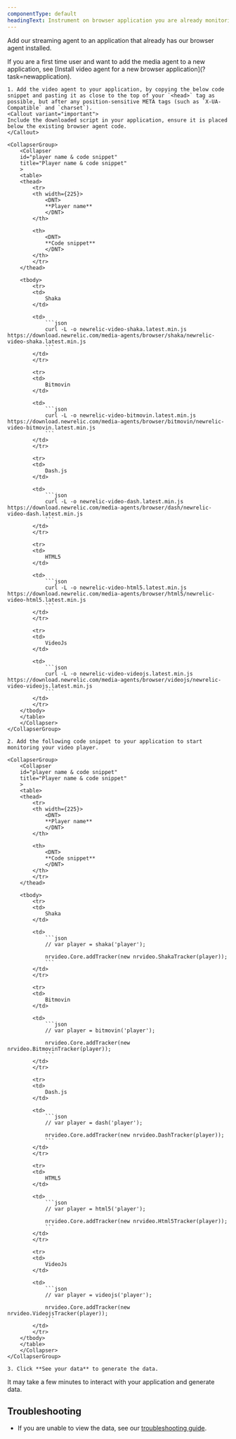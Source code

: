 ```yaml
---
componentType: default
headingText: Instrument on browser application you are already monitoring
---
```


Add our streaming agent to an application that already has our browser agent installed.

<Callout variant="important">
    If you are a first time user and want to add the media agent to a new application, see [Install video agent for a new browser application](?task=newapplication).
</Callout>

    1. Add the video agent to your application, by copying the below code snippet and pasting it as close to the top of your `<head>` tag as possible, but after any position-sensitive META tags (such as `X-UA-Compatible` and `charset`).
    <Callout variant="important">
    Include the downloaded script in your application, ensure it is placed below the existing browser agent code.
    </Callout>

    <CollapserGroup>
        <Collapser
        id="player name & code snippet"
        title="Player name & code snippet"
        >
        <table>
        <thead>
            <tr>
            <th width={225}>
                <DNT>
                **Player name**
                </DNT>
            </th>

            <th>
                <DNT>
                **Code snippet**
                </DNT>
            </th>
            </tr>
        </thead>

        <tbody>
            <tr>
            <td>
                Shaka
            </td>

            <td>
                ```json
                curl -L -o newrelic-video-shaka.latest.min.js https://download.newrelic.com/media-agents/browser/shaka/newrelic-video-shaka.latest.min.js 
                ```
            </td>
            </tr>
                
            <tr>
            <td>
                Bitmovin
            </td>

            <td>
                ```json
                curl -L -o newrelic-video-bitmovin.latest.min.js https://download.newrelic.com/media-agents/browser/bitmovin/newrelic-video-bitmovin.latest.min.js 
                ```
            </td>
            </tr>
            
            <tr>
            <td>
                Dash.js
            </td>

            <td>
                ```json
                curl -L -o newrelic-video-dash.latest.min.js https://download.newrelic.com/media-agents/browser/dash/newrelic-video-dash.latest.min.js 
                ```
            </td>
            </tr>

            <tr>
            <td>
                HTML5
            </td>

            <td>
                ```json
                curl -L -o newrelic-video-html5.latest.min.js https://download.newrelic.com/media-agents/browser/html5/newrelic-video-html5.latest.min.js 
                ```
            </td>
            </tr>

            <tr>
            <td>
                VideoJs
            </td>

            <td>
                ```json
                curl -L -o newrelic-video-videojs.latest.min.js https://download.newrelic.com/media-agents/browser/videojs/newrelic-video-videojs.latest.min.js 
                ```
            </td>
            </tr>
        </tbody>
        </table>
        </Collapser>
    </CollapserGroup>

    2. Add the following code snippet to your application to start monitoring your video player.

    <CollapserGroup>
        <Collapser
        id="player name & code snippet"
        title="Player name & code snippet"
        >
        <table>
        <thead>
            <tr>
            <th width={225}>
                <DNT>
                **Player name**
                </DNT>
            </th>

            <th>
                <DNT>
                **Code snippet**
                </DNT>
            </th>
            </tr>
        </thead>

        <tbody>
            <tr>
            <td>
                Shaka
            </td>

            <td>
                ```json
                // var player = shaka('player');

                nrvideo.Core.addTracker(new nrvideo.ShakaTracker(player));
                ```
            </td>
            </tr>
                
            <tr>
            <td>
                Bitmovin
            </td>

            <td>
                ```json
                // var player = bitmovin('player');

                nrvideo.Core.addTracker(new nrvideo.BitmovinTracker(player));
                ```
            </td>
            </tr>
            
            <tr>
            <td>
                Dash.js
            </td>

            <td>
                ```json
                // var player = dash('player');

                nrvideo.Core.addTracker(new nrvideo.DashTracker(player));
                ```
            </td>
            </tr>

            <tr>
            <td>
                HTML5
            </td>

            <td>
                ```json
                // var player = html5('player');

                nrvideo.Core.addTracker(new nrvideo.Html5Tracker(player)); 
                ```
            </td>
            </tr>

            <tr>
            <td>
                VideoJs
            </td>

            <td>
                ```json
                // var player = videojs('player');

                nrvideo.Core.addTracker(new nrvideo.VideojsTracker(player));
                ```
            </td>
            </tr>
        </tbody>
        </table>
        </Collapser>
    </CollapserGroup>

    3. Click **See your data** to generate the data.

<Callout variant="important">
    It may take a few minutes to interact with your application and generate data.
</Callout>

## Troubleshooting

* If you are unable to view the data, see our [troubleshooting guide]().